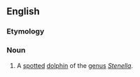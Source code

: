==English==
{{rfi}}
{{wikipedia}}
{{wikispecies}}

===Etymology===
{{rfe}}

===Noun===
{{en-noun|head=[[spotted]] [[dolphin]]}}

# A [[spotted]] [[dolphin]] of the [[genus]] ''[[Stenella]]''.